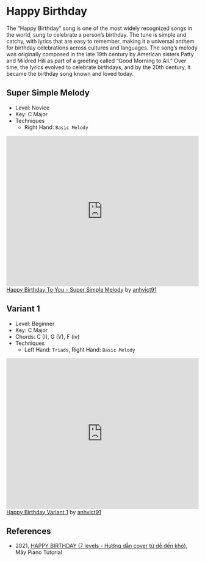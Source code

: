 # Happy Birthday

The “Happy Birthday” song is one of the most widely recognized songs in the world, sung to celebrate a person’s birthday. The tune is simple and catchy, with lyrics that are easy to remember, making it a universal anthem for birthday celebrations across cultures and languages. The song’s melody was originally composed in the late 19th century by American sisters Patty and Mildred Hill as part of a greeting called “Good Morning to All.” Over time, the lyrics evolved to celebrate birthdays, and by the 20th century, it became the birthday song known and loved today.

## Super Simple Melody

* Level: Novice
* Key: C Major
* Techniques
  * Right Hand: `Basic Melody`

<iframe width="100%" height="394" src="https://musescore.com/user/85352851/scores/21693904/embed" frameborder="0" allowfullscreen allow="autoplay; fullscreen"></iframe><span><a href="https://musescore.com/user/85352851/scores/21693904/s/AH5aQN" target="_blank">Happy Birthday To You – Super Simple Melody</a> by <a href="https://musescore.com/user/85352851">anhvict91</a></span>

## Variant 1

* Level: Beginner
* Key: C Major
* Chords: C (I), G (V), F (iv)
* Techniques
  * Left Hand: `Triads`, Right Hand: `Basic Melody`

<iframe width="100%" height="394" src="https://musescore.com/user/85352851/scores/21693256/embed" frameborder="0" allowfullscreen allow="autoplay; fullscreen"></iframe><span><a href="https://musescore.com/user/85352851/scores/21693256/s/pdHwo4" target="_blank">Happy Birthday Variant 1</a> by <a href="https://musescore.com/user/85352851">anhvict91</a></span>

## References 

* 2021, [HAPPY BIRTHDAY (7 levels - Hướng dẫn cover từ dễ đến khó)](https://www.youtube.com/watch?v=QDfnw9urYXc&ab_channel=MayPiano), Mây Piano Tutorial